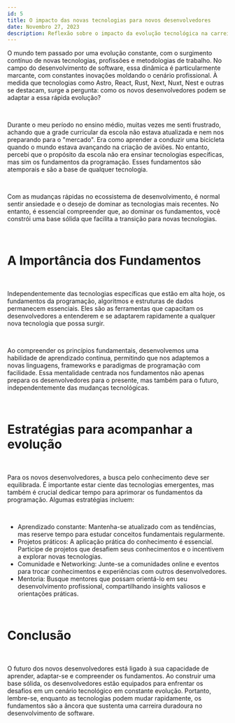 ```yaml
---
id: 5
title: O impacto das novas tecnologias para novos desenvolvedores
date: Novembro 27, 2023
description: Reflexão sobre o impacto da evolução tecnológica na carreira dos novos desenvolvedores
---
```


O mundo tem passado por uma evolução constante, com o surgimento contínuo de novas tecnologias, profissões e metodologias de trabalho. No campo do desenvolvimento de software, essa dinâmica é particularmente marcante, com constantes inovações moldando o cenário profissional. À medida que tecnologias como Astro, React, Rust, Next, Nuxt, Nest e outras se destacam, surge a pergunta: como os novos desenvolvedores podem se adaptar a essa rápida evolução?

<br />

Durante o meu período no ensino médio, muitas vezes me senti frustrado, achando que a grade curricular da escola não estava atualizada e nem nos preparando para o "mercado". Era como aprender a conduzir uma bicicleta quando o mundo estava avançando na criação de aviões. No entanto, percebi que o propósito da escola não era ensinar tecnologias específicas, mas sim os fundamentos da programação. Esses fundamentos são atemporais e são a base de qualquer tecnologia.

<br />

Com as mudanças rápidas no ecossistema de desenvolvimento, é normal sentir ansiedade e o desejo de dominar as tecnologias mais recentes. No entanto, é essencial compreender que, ao dominar os fundamentos, você constrói uma base sólida que facilita a transição para novas tecnologias.

<br />

<h1 className="mt-2 sm:mt-4 md:mt-6 lg:mt-8 xl:mt-10 border-b pb-2 font-extrabold text-xl sm:text-xl md:text-xl lg:text-2xl xl:text-2xl tracking-tight transition-colors first:mt-0">A Importância dos Fundamentos</h1>

<br />

Independentemente das tecnologias específicas que estão em alta hoje, os fundamentos da programação, algoritmos e estruturas de dados permanecem essenciais. Eles são as ferramentas que capacitam os desenvolvedores a entenderem e se adaptarem rapidamente a qualquer nova tecnologia que possa surgir.

<br />

Ao compreender os princípios fundamentais, desenvolvemos uma habilidade de aprendizado contínua, permitindo que nos adaptemos a novas linguagens, frameworks e paradigmas de programação com facilidade. Essa mentalidade centrada nos fundamentos não apenas prepara os desenvolvedores para o presente, mas também para o futuro, independentemente das mudanças tecnológicas.

<br />

<h1 className="mt-2 sm:mt-4 md:mt-6 lg:mt-8 xl:mt-10 border-b pb-2 font-extrabold text-xl sm:text-xl md:text-xl lg:text-2xl xl:text-2xl tracking-tight transition-colors first:mt-0">Estratégias para acompanhar a evolução</h1>

<br />

Para os novos desenvolvedores, a busca pelo conhecimento deve ser equilibrada. É importante estar ciente das tecnologias emergentes, mas também é crucial dedicar tempo para aprimorar os fundamentos da programação. Algumas estratégias incluem:

<br />

<ul className="flex flex-col gap-3" style={{ listStyle: 'decimal', marginLeft: '20px'}}>
    <li><span className="transition-all text-gray-600 font-extrabold">Aprendizado constante: </span> Mantenha-se atualizado com as tendências, mas reserve tempo para estudar conceitos fundamentais regularmente.</li>
    <li><span className="transition-all text-gray-600 font-extrabold">Projetos práticos: </span> A aplicação prática do conhecimento é essencial. Participe de projetos que desafiem seus conhecimentos e o incentivem a explorar novas tecnologias.</li>
    <li><span className="transition-all text-gray-600 font-extrabold">Comunidade e Networking: </span> Junte-se a comunidades online e eventos para trocar conhecimentos e experiências com outros desenvolvedores.</li>
    <li><span className="transition-all text-gray-600 font-extrabold">Mentoria: </span> Busque mentores que possam orientá-lo em seu desenvolvimento profissional, compartilhando insights valiosos e orientações práticas.</li>
</ul>

<br />

<h1 className="mt-2 sm:mt-4 md:mt-6 lg:mt-8 xl:mt-10 border-b pb-2 font-extrabold text-xl sm:text-xl md:text-xl lg:text-2xl xl:text-2xl tracking-tight transition-colors first:mt-0">Conclusão</h1>

<br />

O futuro dos novos desenvolvedores está ligado à sua capacidade de aprender, adaptar-se e compreender os fundamentos. Ao construir uma base sólida, os desenvolvedores estão equipados para enfrentar os desafios em um cenário tecnológico em constante evolução. Portanto, lembre-se, enquanto as tecnologias podem mudar rapidamente, os fundamentos são a âncora que sustenta uma carreira duradoura no desenvolvimento de software.